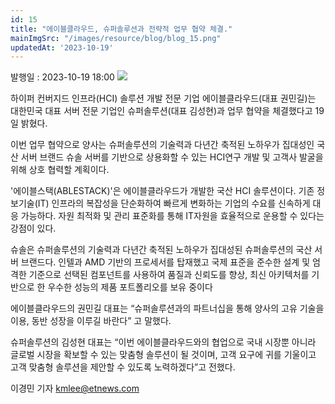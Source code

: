 ```yaml
---
id: 15
title: "에이블클라우드, 슈퍼솔루션과 전략적 업무 협약 체결."
mainImgSrc: "/images/resource/blog/blog_15.png"
updatedAt: '2023-10-19'
---
```


<Title>에이블클라우드, 슈퍼솔루션과 전략적 업무 협약 체결.</Title>
<IssueDate>발행일 : 2023-10-19 18:00</IssueDate>

<ImageWrapper text='<에이블클라우드는 서버 전문 기업 슈퍼솔루션과 양사 협력을 위한 업무 협약을 체결했다. 김성현 슈퍼솔루션 대표(왼쪽)와 권민길 에이블클라우드 대표가 양해각서를 교환했다.>'>
  <img src='/images/resource/blog/blog_15.png' />
</ImageWrapper>

하이퍼 컨버지드 인프라(HCI) 솔루션 개발 전문 기업 에이블클라우드(대표 권민길)는 대한민국 대표 서버 전문 기업인 슈퍼솔루션(대표 김성현)과 업무 협약을 체결했다고 19일 밝혔다.

이번 업무 협약으로 양사는 슈퍼솔루션의 기술력과 다년간 축적된 노하우가 집대성인 국산 서버 브랜드 슈솔 서버를 기반으로 상용화할 수 있는 HCI연구 개발 및 고객사 발굴을 위해 상호 협력할 계획이다.

'에이블스택(ABLESTACK)'은 에이블클라우드가 개발한 국산 HCI 솔루션이다. 기존 정보기술(IT) 인프라의 복잡성을 단순화하여 빠르게 변화하는 기업의 수요를 신속하게 대응 가능하다. 자원 최적화 및 관리 표준화를 통해 IT자원을 효율적으로 운용할 수 있다는 강점이 있다.

슈솔은 슈퍼솔루션의 기술력과 다년간 축적된 노하우가 집대성된 슈퍼솔루션의 국산 서버 브랜드다. 인텔과 AMD 기반의 프로세서를 탑재했고 국제 표준을 준수한 설계 및 엄격한 기준으로 선택된 컴포넌트를 사용하여 품질과 신뢰도를 향상, 최신 아키텍처를 기반으로 한 우수한 성능의 제품 포트폴리오를 보유 중이다

에이블클라우드의 권민길 대표는 “슈퍼솔루션과의 파트너십을 통해 양사의 고유 기술을 이용, 동반 성장을 이루길 바란다” 고 말했다.

슈퍼솔루션의 김성현 대표는 “이번 에이블클라우드와의 협업으로 국내 시장뿐 아니라 글로벌 시장을 확보할 수 있는 맞춤형 솔루션이 될 것이며, 고객 요구에 귀를 기울이고 고객 맞춤형 솔루션을 제안할 수 있도록 노력하겠다”고 전했다.

이경민 기자 kmlee@etnews.com
